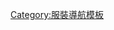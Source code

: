{{Navbox
|name = 襪
|title = [[襪]]
|state = {{{state|autocollapse}}}
|titlestyle = background:#d9a663;
|groupstyle = background:#d9a663;
|imageleft = [[File:Sheer stockings.jpg|100px]]
|liststyle = text-align:left
|listclass = hlist

|group1 = 半腿
|list1 =
*{{tsl|en|Bobby socks|折式襪}}
*{{tsl|en|Bootee|毛線鞋}}
*[[長襪]]
*[[紳士襪]]
*{{tsl|en|Leg warmer|暖腿套}}
*[[泡泡襪]]（大象襪）
*[[半腿袜]]
*[[短襪]]
*[[分趾鞋襪]]（[[足袋]]）
*[[五趾襪]]
*[[船襪]]（踝襪、隱形襪）

|group2 = 全腿
|list2 =
*{{tsl|en|Fully fashioned stockings|全成形長襪}}
*[[膝上襪]]
*[[大腿襪]]
*[[緊身褲]]（[[打底褲]]）
*{{tsl|en|Competitive_swimwear#Legskin|腿泳褲}}
*[[连裤袜]]
*[[絲襪]]
*[[男裤袜]]
*[[網襪]]

|group3 = 功能性
|list3 =
*[[壓力襪]]

|group4 = 歷史款式
|list4 =
*{{tsl|en|Boothose|布襪}}
*[[緊身褲襪]]

|group5 = 品牌
|list5 =
*[[維多利亞的秘密]]
*[[Spanx]]
}}<noinclude>[[Category:服裝導航模板]]</noinclude>